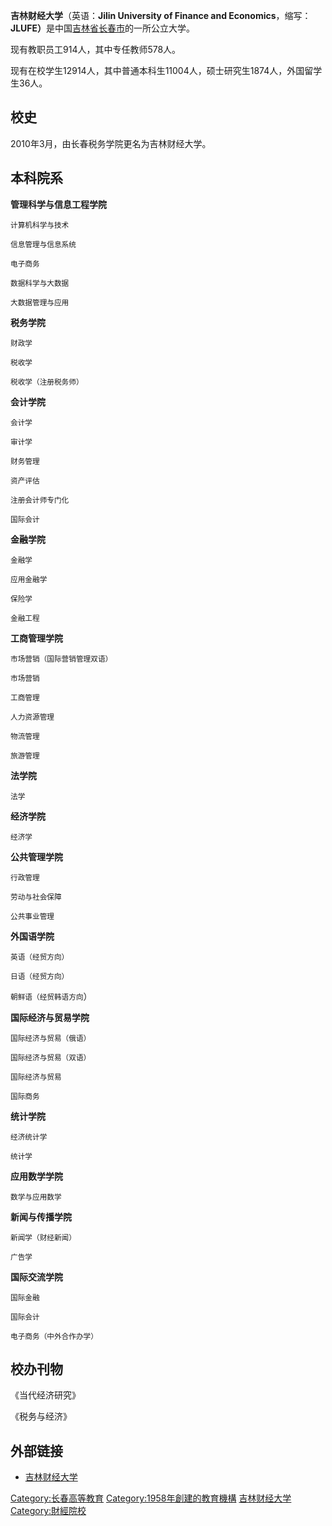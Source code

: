 '''吉林财经大学'''（英语：'''Jilin University of Finance and Economics'''，缩写：'''JLUFE）'''是中国[[吉林省|吉林省]][[长春市|长春市]]的一所公立大学。

现有教职员工914人，其中专任教师578人。

现有在校学生12914人，其中普通本科生11004人，硕士研究生1874人，外国留学生36人。

== 校史 ==
2010年3月，由长春税务学院更名为吉林财经大学。

==本科院系==
'''管理科学与信息工程学院'''

<small>计算机科学与技术</small>

<small>信息管理与信息系统</small>

<small>电子商务</small>

<small>数据科学与大数据</small>

<small>大数据管理与应用</small>

'''税务学院'''

<small>财政学</small>

<small>税收学</small>

<small>税收学（注册税务师）</small>

'''会计学院'''

<small>会计学</small>

<small>审计学</small>

<small>财务管理</small>

<small>资产评估</small>

<small>注册会计师专门化</small>

<small>国际会计</small>

'''金融学院'''

<small>金融学</small>

<small>应用金融学</small>

<small>保险学</small>

<small>金融工程</small>

'''工商管理学院'''

<small>市场营销（国际营销管理双语）</small>

<small>市场营销</small>

<small>工商管理</small>

<small>人力资源管理</small>

<small>物流管理</small>

<small>旅游管理</small>

'''法学院'''

<small>法学</small>

'''经济学院'''

<small>经济学</small>

'''公共管理学院'''

<small>行政管理</small>

<small>劳动与社会保障</small>

<small>公共事业管理</small>

'''外国语学院'''

<small>英语（经贸方向）</small>

<small>日语（经贸方向）</small>

<small>朝鲜语（经贸韩语方向</small>）

'''国际经济与贸易学院'''

<small>国际经济与贸易（俄语）</small>

<small>国际经济与贸易（双语）</small>

<small>国际经济与贸易</small>

<small>国际商务</small>

'''统计学院'''

<small>经济统计学</small>

<small>统计学</small>

'''应用数学学院'''

<small>数学与应用数学</small>

'''新闻与传播学院'''

<small>新闻学（财经新闻）</small>

<small>广告学</small>

'''国际交流学院'''

<small>国际金融</small>

<small>国际会计</small>

<small>电子商务（中外合作办学）</small>

== 校办刊物 ==
《当代经济研究》

《税务与经济》

== 外部链接 ==

*[http://www.jlufe.edu.cn/ 吉林财经大学] {{Wayback|url=http://www.jlufe.edu.cn/ |date=20210227220508 }}

{{吉林高等院校}}
[[Category:长春高等教育|Category:长春高等教育]]
[[Category:1958年創建的教育機構|Category:1958年創建的教育機構]]
[[Category:吉林财经大学|]]
[[Category:財經院校|Category:財經院校]]